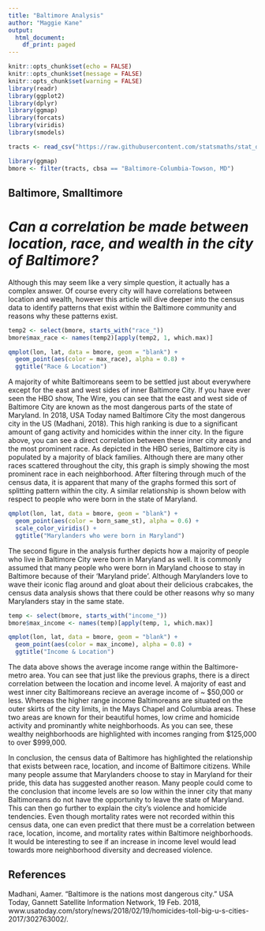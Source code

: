 ```yaml
---
title: "Baltimore Analysis"
author: "Maggie Kane"
output:
  html_document:
    df_print: paged
---
```


```r
knitr::opts_chunk$set(echo = FALSE)
knitr::opts_chunk$set(message = FALSE)
knitr::opts_chunk$set(warning = FALSE)
library(readr)
library(ggplot2)
library(dplyr)
library(ggmap)
library(forcats)
library(viridis)
library(smodels)
```

```r
tracts <- read_csv("https://raw.githubusercontent.com/statsmaths/stat_data/gh-pages/acs_tract_data_2016.csv.gz")

library(ggmap)
bmore <- filter(tracts, cbsa == "Baltimore-Columbia-Towson, MD")
```

## **Baltimore, Smalltimore**
# *Can a correlation be made between location, race, and wealth in the city of Baltimore?*

Although this may seem like a very simple question, it actually has a complex answer. Of course every city will have correlations between location and wealth, however this article will dive deeper into the census data to identify patterns that exist within the Baltimore community and reasons why these patterns exist.

```r
temp2 <- select(bmore, starts_with("race_"))
bmore$max_race <- names(temp2)[apply(temp2, 1, which.max)]
```

```r
qmplot(lon, lat, data = bmore, geom = "blank") +
  geom_point(aes(color = max_race), alpha = 0.8) +
  ggtitle("Race & Location")
```

A majority of white Baltimoreans seem to be settled just about everywhere except for the east and west sides of inner Baltimore City. If you have ever seen the HBO show, The Wire, you can see that the east and west side of Baltimore City are known as the most dangerous parts of the state of Maryland. In 2018, USA Today named Baltimore City the most dangerous city in the US (Madhani, 2018). This high ranking is due to a significant amount of gang activity and homicides within the inner city. In the figure above, you can see a direct correlation between these inner city areas and the most prominent race. As depicted in the HBO series, Baltimore city is populated by a majority of black families. Although there are many other races scattered throughout the city, this graph is simply showing the most prominent race in each neighborhood. After filtering through much of the census data, it is apparent that many of the graphs formed this sort of splitting pattern within the city. A similar relationship is shown below with respect to people who were born in the state of Maryland.


```r
qmplot(lon, lat, data = bmore, geom = "blank") +
  geom_point(aes(color = born_same_st), alpha = 0.6) +
  scale_color_viridis() +
  ggtitle("Marylanders who were born in Maryland")
```

The second figure in the analysis further depicts how a majority of people who live in Baltimore City were born in Maryland as well. It is commonly assumed that many people who were born in Maryland choose to stay in Baltimore because of their 'Maryland pride'. Although Marylanders love to wave their iconic flag around and gloat about their delicious crabcakes, the census data analysis shows that there could be other reasons why so many Marylanders stay in the same state.

```r
temp <- select(bmore, starts_with("income_"))
bmore$max_income <- names(temp)[apply(temp, 1, which.max)]
```

```r
qmplot(lon, lat, data = bmore, geom = "blank") +
  geom_point(aes(color = max_income), alpha = 0.8) +
  ggtitle("Income & Location")
```

The data above shows the average income range within the Baltimore-metro area. You can see that just like the previous graphs, there is a direct correlation between the location and income level. A majority of east and west inner city Baltimoreans recieve an average income of ~ $50,000 or less. Whereas the higher range income Baltimoreans are situated on the outer skirts of the city limits, in the Mays Chapel and Columbia areas. These two areas are known for their beautiful homes, low crime and homicide activity and prominantly white neighborhoods. As you can see, these wealthy neighborhoods are highlighted with incomes ranging from $125,000 to over $999,000. 

In conclusion, the census data of Baltimore has highlighted the relationship that exists between race, location, and income of Baltimore citizens. While many people assume that Marylanders choose to stay in Maryland for their pride, this data has suggested another reason. Many people could come to the conclusion that income levels are so low within the inner city that many Baltimoreans do not have the opportunity to leave the state of Maryland. This can then go further to explain the city's violence and homicide tendencies. Even though mortality rates were not recorded within this census data, one can even predict that there must be a correlation between race, location, income, and mortality rates within Baltimore neighborhoods. It would be interesting to see if an increase in income level would lead towards more neighborhood diversity and decreased violence.


## References

Madhani, Aamer. “Baltimore is the nations most dangerous city.” USA Today, Gannett Satellite Information Network, 19 Feb. 2018, www.usatoday.com/story/news/2018/02/19/homicides-toll-big-u-s-cities-2017/302763002/.


